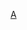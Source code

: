 {{Navbox
| name = 安地卡及巴布達體育國家隊
| title =  [[安地卡及巴布達]]體育國家隊
|listclass = hlist
| state = {{{state|autocollapse}}}
| titlestyle = {{{titlestyle|}}}
| list1 = 
* [[安地卡及巴布達國家籃球隊|籃球]]
* [[安地卡及巴布達國家板球隊|板球]]
* 足球
** [[安提瓜和巴布達國家足球隊|男子]]
** [[安地卡及巴布達國家女子足球隊|女子]]
** [[安地卡及巴布達U20足球隊|U-20]]
* [[安地卡及巴布達國家橄欖球隊|橄欖球]]
* [[安地卡及巴布達國家女子排球隊|排球]]
|belowclass = hlist
|below  = 
* [[奧林匹克運動會安地卡及巴布達代表團|奧運]]
* [[帕拉林匹克運動會安地卡及巴布達代表團|帕運]]
}}<noinclude>
{{collapsible option}}
[[Category:體育國家隊導航模板|A]]
</noinclude>